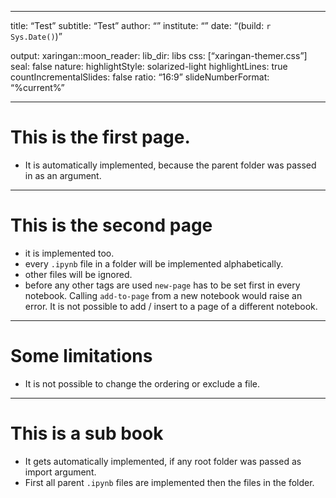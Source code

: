 

---

title: "Test"
subtitle: "Test"
author: ""
institute: ""
date: "(build: `r Sys.Date()`)"

output:
  xaringan::moon_reader:
    lib_dir: libs
    css: ["xaringan-themer.css"]
    seal: false
    nature:
      highlightStyle: solarized-light
      highlightLines: true
      countIncrementalSlides: false
      ratio: "16:9"
      slideNumberFormat: "%current%"


---


# This is the first page.
- It is automatically implemented, because the parent folder was passed in as an argument.

---


# This is the second page
- it is implemented too.
- every `.ipynb` file in a folder will be implemented alphabetically.
- other files will be ignored.
- before any other tags are used `new-page` has to be set first in every notebook. Calling `add-to-page` from a new notebook would raise an error. It is not possible to add / insert to a page of a different notebook.

---

# Some limitations
- It is not possible to change the ordering or exclude a file.

---


# This is a sub book

- It gets automatically implemented, if any root folder was passed as import argument.
- First all parent `.ipynb` files are implemented then the files in the folder.